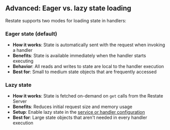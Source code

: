 ## Advanced: Eager vs. lazy state loading

Restate supports two modes for loading state in handlers:

### Eager state (default)
- **How it works**: State is automatically sent with the request when invoking a handler
- **Benefits**: State is available immediately when the handler starts executing
- **Behavior**: All reads and writes to state are local to the handler execution
- **Best for**: Small to medium state objects that are frequently accessed

### Lazy state
- **How it works**: State is fetched on-demand on `get` calls from the Restate Server
- **Benefits**: Reduces initial request size and memory usage
- **Setup**: Enable lazy state in the [service or handler configuration](/operate/configuration/services)
- **Best for**: Large state objects that aren't needed in every handler execution